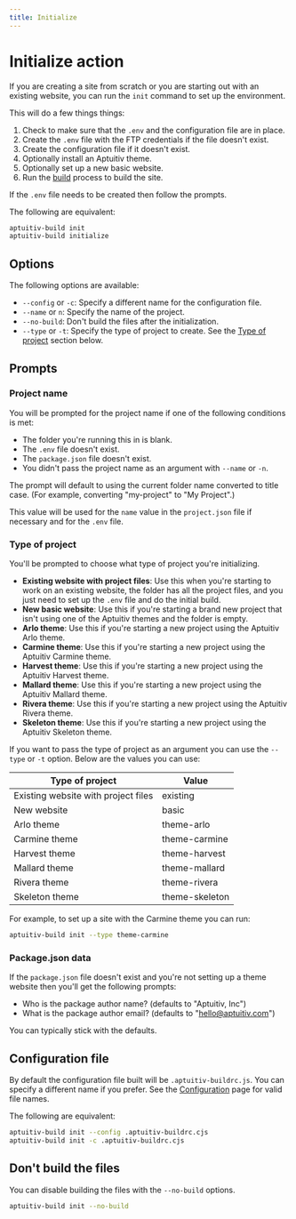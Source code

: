 ```yaml
---
title: Initialize
---
```


# Initialize action

If you are creating a site from scratch or you are starting out with an existing website, you can run the `init` command to set up the environment.

This will do a few things things:

1. Check to make sure that the `.env` and the configuration file are in place.
2. Create the `.env` file with the FTP credentials if the file doesn't exist.
3. Create the configuration file if it doesn't exist.
4. Optionally install an Aptuitiv theme.
5. Optionally set up a new basic website.
6. Run the [build](./build) process to build the site.

If the `.env` file needs to be created then follow the prompts.

The following are equivalent:

```bash
aptuitiv-build init
aptuitiv-build initialize
```

## Options

The following options are available:

- `--config` or `-c`: Specify a different name for the configuration file.
- `--name` or `n`: Specify the name of the project.
- `--no-build`: Don't build the files after the initialization.
- `--type` or `-t`: Specify the type of project to create. See the [Type of project](#type-of-project) section below.

## Prompts

### Project name

You will be prompted for the project name if one of the following conditions is met:

- The folder you're running this in is blank.
- The `.env` file doesn't exist.
- The `package.json` file doesn't exist.
- You didn't pass the project name as an argument with `--name` or `-n`.

The prompt will default to using the current folder name converted to title case. (For example, converting "my-project" to "My Project".)

This value will be used for the `name` value in the `project.json` file if necessary and for the `.env` file.

### Type of project

You'll be prompted to choose what type of project you're initializing.

- **Existing website with project files**: Use this when you're starting to work on an existing website, the folder has all the project files, and you just need to set up the `.env` file and do the initial build.
- **New basic website**: Use this if you're starting a brand new project that isn't using one of the Aptuitiv themes and the folder is empty.
- **Arlo theme**: Use this if you're starting a new project using the Aptuitiv Arlo theme.
- **Carmine theme**: Use this if you're starting a new project using the Aptuitiv Carmine theme.
- **Harvest theme**: Use this if you're starting a new project using the Aptuitiv Harvest theme.
- **Mallard theme**: Use this if you're starting a new project using the Aptuitiv Mallard theme.
- **Rivera theme**: Use this if you're starting a new project using the Aptuitiv Rivera theme.
- **Skeleton theme**: Use this if you're starting a new project using the Aptuitiv Skeleton theme.

If you want to pass the type of project as an argument you can use the `--type` or `-t` option. Below are the values you can use:

| Type of project | Value |
|-----------------|-------|
| Existing website with project files | existing |
| New website | basic |
| Arlo theme | theme-arlo |
| Carmine theme | theme-carmine |
| Harvest theme | theme-harvest |
| Mallard theme | theme-mallard |
| Rivera theme | theme-rivera |
| Skeleton theme | theme-skeleton |

For example, to set up a site with the Carmine theme you can run:

```bash
aptuitiv-build init --type theme-carmine
```

### Package.json data

If the `package.json` file doesn't exist and you're not setting up a theme website then you'll get the following prompts:

- Who is the package author name? (defaults to "Aptuitiv, Inc")
- What is the package author email? (defaults to "hello@aptuitiv.com")

You can typically stick with the defaults.

## Configuration file

By default the configuration file built will be `.aptuitiv-buildrc.js`. You can specify a different name if you prefer. See the [Configuration](/configuration/) page for valid file names.

The following are equivalent:

```bash
aptuitiv-build init --config .aptuitiv-buildrc.cjs
aptuitiv-build init -c .aptuitiv-buildrc.cjs
```

## Don't build the files

You can disable building the files with the `--no-build` options.

```bash
aptuitiv-build init --no-build
```
